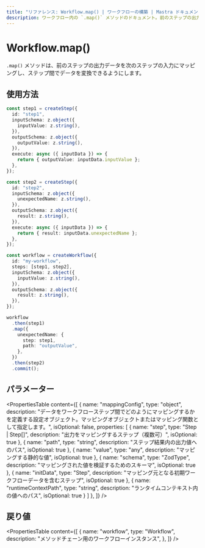 ```yaml
---
title: "リファレンス: Workflow.map() | ワークフローの構築 | Mastra ドキュメント"
description: ワークフロー内の `.map()` メソッドのドキュメント。前のステップの出力データを次のステップの入力にマッピングします。
---
```


# Workflow.map()

`.map()` メソッドは、前のステップの出力データを次のステップの入力にマッピングし、ステップ間でデータを変換できるようにします。

## 使用方法

```typescript
const step1 = createStep({
  id: "step1",
  inputSchema: z.object({
    inputValue: z.string(),
  }),
  outputSchema: z.object({
    outputValue: z.string(),
  }),
  execute: async ({ inputData }) => {
    return { outputValue: inputData.inputValue };
  },
});

const step2 = createStep({
  id: "step2",
  inputSchema: z.object({
    unexpectedName: z.string(),
  }),
  outputSchema: z.object({
    result: z.string(),
  }),
  execute: async ({ inputData }) => {
    return { result: inputData.unexpectedName };
  },
});

const workflow = createWorkflow({
  id: "my-workflow",
  steps: [step1, step2],
  inputSchema: z.object({
    inputValue: z.string(),
  }),
  outputSchema: z.object({
    result: z.string(),
  }),
});

workflow
  .then(step1)
  .map({
    unexpectedName: {
      step: step1,
      path: "outputValue",
    },
  })
  .then(step2)
  .commit();
```

## パラメーター

<PropertiesTable
  content={[
    {
      name: "mappingConfig",
      type: "object",
      description: "データをワークフローステップ間でどのようにマッピングするかを定義する設定オブジェクト。マッピングオブジェクトまたはマッピング関数として指定します。",
      isOptional: false,
      properties: [
        {
          name: "step",
          type: "Step | Step[]",
          description: "出力をマッピングするステップ（複数可）",
          isOptional: true
        },
        {
          name: "path", 
          type: "string",
          description: "ステップ結果内の出力値へのパス",
          isOptional: true
        },
        {
          name: "value",
          type: "any", 
          description: "マッピングする静的な値",
          isOptional: true
        },
        {
          name: "schema",
          type: "ZodType",
          description: "マッピングされた値を検証するためのスキーマ",
          isOptional: true
        },
        {
          name: "initData",
          type: "Step",
          description: "マッピング元となる初期ワークフローデータを含むステップ",
          isOptional: true
        },
        {
          name: "runtimeContextPath",
          type: "string",
          description: "ランタイムコンテキスト内の値へのパス",
          isOptional: true
        }
      ]
    },
  ]}
/>

## 戻り値

<PropertiesTable
  content={[
    {
      name: "workflow",
      type: "Workflow",
      description: "メソッドチェーン用のワークフローインスタンス",
    },
  ]}
/>
